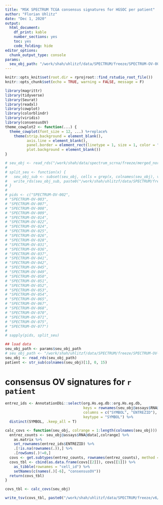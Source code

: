 ```yaml
---
title: "MSK SPECTRUM TCGA consensus signatures for HGSOC per patient"
author: "Florian Uhlitz"
date: "Dec 1, 2020"
output: 
  html_document: 
    df_print: kable
    number_sections: yes
    toc: yes
    code_folding: hide
editor_options: 
  chunk_output_type: console
params: 
  seu_obj_path: "/work/shah/uhlitzf/data/SPECTRUM/freeze/SPECTRUM-OV-002.rds"
---
```


```r

knitr::opts_knit$set(root.dir = rprojroot::find_rstudio_root_file())
knitr::opts_chunk$set(echo = TRUE, warning = FALSE, message = F)

```

```r

library(magrittr)
library(tidyverse)
library(Seurat)
library(readxl)
library(cowplot)
library(colorblindr)
library(viridis)
library(consensusOV)
theme_cowplot2 <- function(...) {
  theme_cowplot(font_size = 12, ...) %+replace%
    theme(strip.background = element_blank(),
          axis.line = element_blank(), 
          panel.border = element_rect(linetype = 1, size = 1, color = "black"),
          plot.background = element_blank())
}

```

```r

# seu_obj <- read_rds("/work/shah/data/spectrum_scrna/freeze/merged_normalized.rdata")
# 
# split_seu <- function(x) {
#   seu_obj_sub <- subset(seu_obj, cells = grep(x, colnames(seu_obj), value = T))
#   write_rds(seu_obj_sub, paste0("/work/shah/uhlitzf/data/SPECTRUM/freeze/", x, ".rds"))
# }
# 
# pids <- c("SPECTRUM-OV-002",
# "SPECTRUM-OV-003",
# "SPECTRUM-OV-007",
# "SPECTRUM-OV-008",
# "SPECTRUM-OV-009",
# "SPECTRUM-OV-014",
# "SPECTRUM-OV-022",
# "SPECTRUM-OV-024",
# "SPECTRUM-OV-025",
# "SPECTRUM-OV-026",
# "SPECTRUM-OV-028",
# "SPECTRUM-OV-031",
# "SPECTRUM-OV-036",
# "SPECTRUM-OV-037",
# "SPECTRUM-OV-041",
# "SPECTRUM-OV-042",
# "SPECTRUM-OV-045",
# "SPECTRUM-OV-049",
# "SPECTRUM-OV-050",
# "SPECTRUM-OV-051",
# "SPECTRUM-OV-052",
# "SPECTRUM-OV-053",
# "SPECTRUM-OV-054",
# "SPECTRUM-OV-065",
# "SPECTRUM-OV-067",
# "SPECTRUM-OV-068",
# "SPECTRUM-OV-070",
# "SPECTRUM-OV-071",
# "SPECTRUM-OV-075",
# "SPECTRUM-OV-077")
# 
# sapply(pids, split_seu)

```

```r

## load data
seu_obj_path <- params$seu_obj_path
# seu_obj_path <- "/work/shah/uhlitzf/data/SPECTRUM/freeze/SPECTRUM-OV-002.rds"
seu_obj <- read_rds(seu_obj_path)
patient <- str_sub(colnames(seu_obj)[1], 0, 15)

```

# consensus OV signatures for `r patient`

```r

entrez_ids <- AnnotationDbi::select(org.Hs.eg.db::org.Hs.eg.db,
                                    keys = rownames(seu_obj@assays$RNA@data),
                                    columns = c("SYMBOL", "ENTREZID"),
                                    keytype = "SYMBOL") %>%
  distinct(SYMBOL, .keep_all = T)

calc_covs <- function(seu_obj, colrange = 1:length(colnames(seu_obj))) {
  entrez_counts <- seu_obj@assays$RNA@data[,colrange] %>%
    as.matrix %>%
    set_rownames(entrez_ids$ENTREZID) %>%
    .[!is.na(rownames(.)),] %>% 
    .[rowSums(.)!=0,]
  covs <- get.subtypes(entrez_counts, rownames(entrez_counts), method = "consensusOV")
  covs_tbl <- cbind(as.data.frame(covs[[2]]), covs[[1]]) %>% 
    as_tibble(rownames = "cell_id") %>% 
    setNames(c(names(.)[-6], "consensusOV"))
  return(covs_tbl)
}

covs_tbl <- calc_covs(seu_obj)

write_tsv(covs_tbl, paste0("/work/shah/uhlitzf/data/SPECTRUM/freeze/v6/consensusOV/", patient, "-freeze-consensusOV.tsv"))

```

